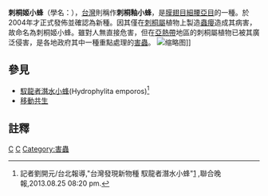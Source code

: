 {{Speciesbox
 |image=Quadrastichus_erythrinae_fm.jpg
 |image_caption=刺桐姬小蜂
 |taxon=Quadrastichus erythrinae
 |authority = Kim, 2004
}}
'''刺桐姬小蜂'''（學名：''{{lang|la |Quadrastichus erythrinae}}''），[[台灣|台灣]]則稱作'''刺桐釉小蜂'''，是[[膜翅目|膜翅目]][[細腰亞目|細腰亞目]]的一種。於2004年才正式發佈並確認為新種。因其僅在[[刺桐屬|刺桐屬]]植物上製造[[蟲癭|蟲癭]]造成其病害，故命名為刺桐姬小蜂。雖對人無直接危害，但在[[亞熱帶|亞熱帶]]地區的刺桐屬植物已被其廣泛侵害，是各地政府其中一種重點處理的[[害蟲|害蟲]]。
[[File:Quadrastichus_erythrinae00.jpg|缩略图]]]]
==參見==
*[[馭龍者潛水小蜂|馭龍者潛水小蜂]](Hydrophylita emporos)<ref>記者劉開元/台北報導,"台灣發現新物種 馭龍者潛水小蜂"[http://udn.com/NEWS/NATIONAL/NAT5/8119125.shtml] {{Wayback|url=http://udn.com/NEWS/NATIONAL/NAT5/8119125.shtml |date=20130828055219 }},聯合晚報,2013.08.25 08:20 pm.</ref>
*[[移動共生|移動共生]]

==註釋==
{{reflist}}
{{Taxonbar|from=Q5975927}}
[[Category:_2004年描述的昆虫|C]]
[[Category:胯姬小蜂属|C]]
[[Category:害蟲|Category:害蟲]]